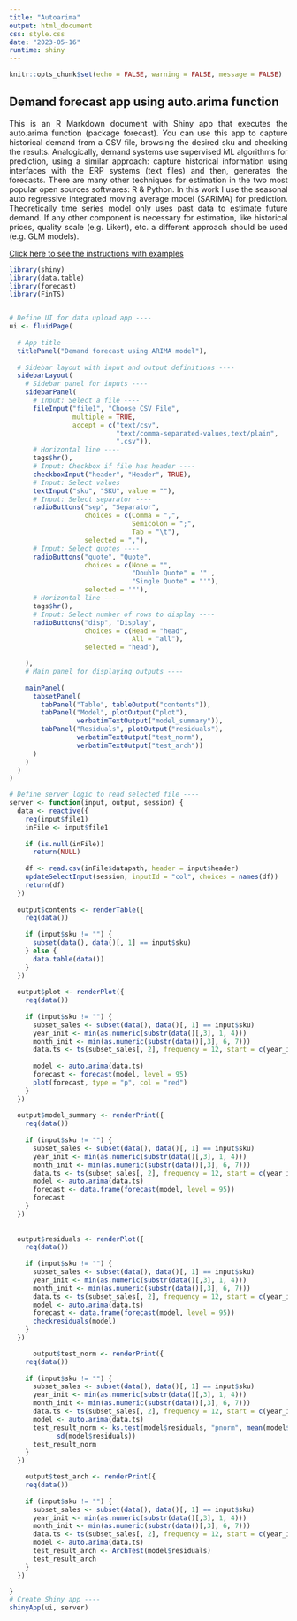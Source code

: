 ```yaml
---
title: "Autoarima"
output: html_document
css: style.css
date: "2023-05-16"
runtime: shiny
---
```


```r
knitr::opts_chunk$set(echo = FALSE, warning = FALSE, message = FALSE)
```

## Demand forecast app using auto.arima function

::: {style="text-align: justify"}
This is an R Markdown document with Shiny app that executes the auto.arima function (package forecast). You can use this app to capture historical demand from a CSV file, browsing the desired sku and checking the results.
Analogically, demand systems use supervised ML algorithms for prediction, using a similar approach: capture historical information using interfaces with the ERP systems (text files) and then, generates the forecasts. 
There are many other techniques for estimation in the two most popular open sources softwares: R & Python. In this work I use the seasonal auto regressive integrated moving average model (SARIMA) for prediction. Theoretically time series model only uses past data to estimate future demand. If any other component is necessary for estimation, like historical prices, quality scale (e.g. Likert), etc. a different approach should be used (e.g. GLM models).

[Click here to see the instructions with examples](https://rpubs.com/Ldsantos/1042313){target="_blank"}
:::

```r
library(shiny)
library(data.table)
library(forecast)
library(FinTS)


# Define UI for data upload app ----
ui <- fluidPage(
    
  # App title ----
  titlePanel("Demand forecast using ARIMA model"),
  
  # Sidebar layout with input and output definitions ----
  sidebarLayout(
    # Sidebar panel for inputs ----
    sidebarPanel(
      # Input: Select a file ----
      fileInput("file1", "Choose CSV File",
                multiple = TRUE,
                accept = c("text/csv",
                           "text/comma-separated-values,text/plain",
                           ".csv")),
      # Horizontal line ----
      tags$hr(),
      # Input: Checkbox if file has header ----
      checkboxInput("header", "Header", TRUE),
      # Input: Select values
      textInput("sku", "SKU", value = ""),
      # Input: Select separator ----
      radioButtons("sep", "Separator",
                   choices = c(Comma = ",",
                               Semicolon = ";",
                               Tab = "\t"),
                   selected = ","),
      # Input: Select quotes ----
      radioButtons("quote", "Quote",
                   choices = c(None = "",
                               "Double Quote" = '"',
                               "Single Quote" = "'"),
                   selected = '"'),
      # Horizontal line ----
      tags$hr(),
      # Input: Select number of rows to display ----
      radioButtons("disp", "Display",
                   choices = c(Head = "head",
                               All = "all"),
                   selected = "head"),

    ),
    # Main panel for displaying outputs ----
    
    mainPanel(
      tabsetPanel(
        tabPanel("Table", tableOutput("contents")),
        tabPanel("Model", plotOutput("plot"),
                 verbatimTextOutput("model_summary")),
        tabPanel("Residuals", plotOutput("residuals"),
                 verbatimTextOutput("test_norm"),
                 verbatimTextOutput("test_arch"))
      )
    )
  )
)

# Define server logic to read selected file ----
server <- function(input, output, session) {
  data <- reactive({
    req(input$file1)
    inFile <- input$file1
    
    if (is.null(inFile))
      return(NULL)
    
    df <- read.csv(inFile$datapath, header = input$header)
    updateSelectInput(session, inputId = "col", choices = names(df))
    return(df)
  })
  
  output$contents <- renderTable({
    req(data())
    
    if (input$sku != "") {
      subset(data(), data()[, 1] == input$sku)
    } else {
      data.table(data())
    }
  })
  
  output$plot <- renderPlot({
    req(data())
    
    if (input$sku != "") {
      subset_sales <- subset(data(), data()[, 1] == input$sku)
      year_init <- min(as.numeric(substr(data()[,3], 1, 4)))
      month_init <- min(as.numeric(substr(data()[,3], 6, 7)))
      data.ts <- ts(subset_sales[, 2], frequency = 12, start = c(year_init, month_init))
      
      model <- auto.arima(data.ts)
      forecast <- forecast(model, level = 95)
      plot(forecast, type = "p", col = "red")
    }
  })
  
  output$model_summary <- renderPrint({
    req(data())
    
    if (input$sku != "") {
      subset_sales <- subset(data(), data()[, 1] == input$sku)
      year_init <- min(as.numeric(substr(data()[,3], 1, 4)))
      month_init <- min(as.numeric(substr(data()[,3], 6, 7)))
      data.ts <- ts(subset_sales[, 2], frequency = 12, start = c(year_init, month_init))
      model <- auto.arima(data.ts)
      forecast <- data.frame(forecast(model, level = 95))
      forecast
    }
  })
  
  
  output$residuals <- renderPlot({
    req(data())
    
    if (input$sku != "") {
      subset_sales <- subset(data(), data()[, 1] == input$sku)
      year_init <- min(as.numeric(substr(data()[,3], 1, 4)))
      month_init <- min(as.numeric(substr(data()[,3], 6, 7)))
      data.ts <- ts(subset_sales[, 2], frequency = 12, start = c(year_init, month_init))
      model <- auto.arima(data.ts)
      forecast <- data.frame(forecast(model, level = 95))
      checkresiduals(model)
    }
  })

      output$test_norm <- renderPrint({
    req(data())
    
    if (input$sku != "") {
      subset_sales <- subset(data(), data()[, 1] == input$sku)
      year_init <- min(as.numeric(substr(data()[,3], 1, 4)))
      month_init <- min(as.numeric(substr(data()[,3], 6, 7)))
      data.ts <- ts(subset_sales[, 2], frequency = 12, start = c(year_init, month_init))
      model <- auto.arima(data.ts)
      test_result_norm <- ks.test(model$residuals, "pnorm", mean(model$residuals),
			sd(model$residuals))
      test_result_norm
    }
  })  

    output$test_arch <- renderPrint({
    req(data())
    
    if (input$sku != "") {
      subset_sales <- subset(data(), data()[, 1] == input$sku)
      year_init <- min(as.numeric(substr(data()[,3], 1, 4)))
      month_init <- min(as.numeric(substr(data()[,3], 6, 7)))
      data.ts <- ts(subset_sales[, 2], frequency = 12, start = c(year_init, month_init))
      model <- auto.arima(data.ts)
      test_result_arch <- ArchTest(model$residuals)
      test_result_arch
    }
  })  

}
# Create Shiny app ----
shinyApp(ui, server)

```
